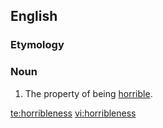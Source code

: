 ==English==

===Etymology===
{{suffix|horrible|ness}}

===Noun===
{{en-noun|-}}

# The property of being [[horrible]].

[[te:horribleness]]
[[vi:horribleness]]